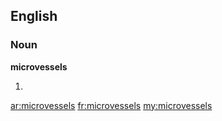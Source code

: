 ==English==

===Noun===
'''microvessels'''

# {{plural of|microvessel}}

[[ar:microvessels]]
[[fr:microvessels]]
[[my:microvessels]]